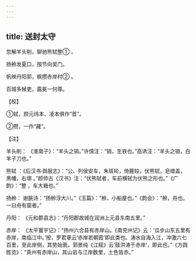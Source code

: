 ```yaml
---
---
---
```

title: 送封太守
---




忽解羊头削，聊驰熊轼整① 。

扬舲发夏口，按节向吴门。

帆映丹阳郭，枫攒赤岸村② 。

百城多候吏，露冕一何尊。

【校】

①轼，顾元纬本、凌本俱作“首”。

②攒，一作“藏”。

【注】

羊头削： 《淮南子》：“羊头之销。”许慎注：“销，生铁也。”高诱注：“羊头之销，白羊子刀也。”

熊轼 ：《后汉书·舆服志》：“公、列侯安车，朱斑轮，倚鹿较，伏熊轼，皂缯盖，黑幡，右墎 。”颜师古《汉书》注：“伏熊轼者，车前横轼为伏熊之形也。”《广韵》：“整 ，车大箱也。”

扬舲： 谢朓诗：“扬舲浮大川。”《玉篇》：“舲，小船屋也。”《韵会》：“舲，舟也。一曰舟有窗者。”

丹阳： 《元和郡县志》：“丹阳郡故城在润洲上元县东南五里。”

赤岸： 《太平寰宇记》：“扬州六合县有赤岸山。《南兖州记》云：‘瓜步山东五里有赤岸，南临江中。’按，罗君章云‘赤岸若朝霞’即此类也。涛水自海入江，冲激六七百里，至此岸侧，其势始衰。郭景纯《江赋》云‘鼓洪涛于赤岸’，即此也。”《方舆胜览》：“真州有赤岸山，其山岩与江岸数里，土色皆赤。”